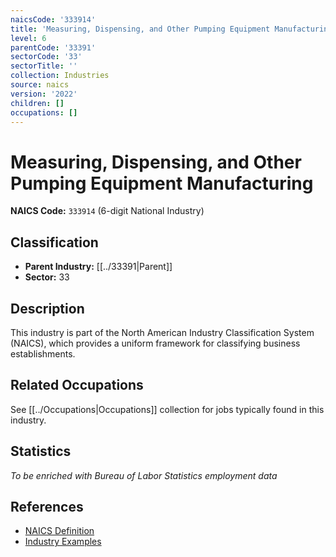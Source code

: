 ```yaml
---
naicsCode: '333914'
title: 'Measuring, Dispensing, and Other Pumping Equipment Manufacturing'
level: 6
parentCode: '33391'
sectorCode: '33'
sectorTitle: ''
collection: Industries
source: naics
version: '2022'
children: []
occupations: []
---
```

# Measuring, Dispensing, and Other Pumping Equipment Manufacturing

**NAICS Code:** `333914` (6-digit National Industry)

## Classification

- **Parent Industry:** [[../33391|Parent]]
- **Sector:** 33

## Description

This industry is part of the North American Industry Classification System (NAICS), which provides a uniform framework for classifying business establishments.

## Related Occupations

See [[../Occupations|Occupations]] collection for jobs typically found in this industry.

## Statistics

*To be enriched with Bureau of Labor Statistics employment data*

## References

- [NAICS Definition](https://www.census.gov/naics/)
- [Industry Examples](https://www.census.gov/naics/2022NAICS/)
